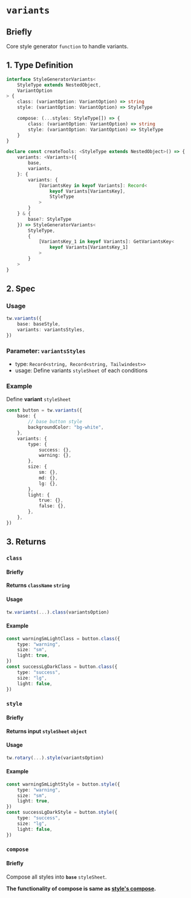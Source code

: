 
# `variants`

## Briefly

Core style generator `function` to handle variants.

## 1. Type Definition

```ts
interface StyleGeneratorVariants<
    StyleType extends NestedObject,
    VariantOption
> {
    class: (variantOption: VariantOption) => string
    style: (variantOption: VariantOption) => StyleType

    compose: (...styles: StyleType[]) => {
        class: (variantOption: VariantOption) => string
        style: (variantOption: VariantOption) => StyleType
    }
}

declare const createTools: <StyleType extends NestedObject>() => {
    variants: <Variants>({
        base,
        variants,
    }: {
        variants: {
            [VariantsKey in keyof Variants]: Record<
                keyof Variants[VariantsKey],
                StyleType
            >
        }
    } & {
        base?: StyleType
    }) => StyleGeneratorVariants<
        StyleType,
        {
            [VariantsKey_1 in keyof Variants]: GetVariantsKey<
                keyof Variants[VariantsKey_1]
            >
        }
    >
}
```

## 2. Spec

### Usage

```ts
tw.variants({
    base: baseStyle,
    variants: variantsStyles,
})
```

### Parameter: `variantsStyles`

-   type: `Record<string, Record<string, Tailwindest>>`
-   usage: Define variants `styleSheet` of each conditions

### Example

Define **variant** `styleSheet`

```ts /variants/ /type/ /success/ /warning/ /size/ /sm/ /md/ /lg/ /light/ /true/ /false/
const button = tw.variants({
    base: {
        // base button style
        backgroundColor: "bg-white",
    },
    variants: {
        type: {
            success: {},
            warning: {},
        },
        size: {
            sm: {},
            md: {},
            lg: {},
        },
        light: {
            true: {},
            false: {},
        },
    },
})
```

## 3. Returns

### `class`

#### Briefly

**Returns `className` `string`**

#### Usage

```ts
tw.variants(...).class(variantsOption)
```

#### Example

```ts /class/ /"warning"/ /"success"/ /"sm"/ /"lg"/ /true/ /false/
const warningSmLightClass = button.class({
    type: "warning",
    size: "sm",
    light: true,
})
const successLgDarkClass = button.class({
    type: "success",
    size: "lg",
    light: false,
})
```

### `style`

#### Briefly

**Returns input `styleSheet` `object`**

#### Usage

```ts /style/
tw.rotary(...).style(variantsOption)
```

#### Example

```ts /style/ /"warning"/ /"success"/ /"sm"/ /"lg"/ /true/ /false/
const warningSmLightStyle = button.style({
    type: "warning",
    size: "sm",
    light: true,
})
const successLgDarkStyle = button.style({
    type: "success",
    size: "lg",
    light: false,
})
```

### `compose`

#### Briefly

Compose all styles into **`base`** `styleSheet`.

**The functionality of compose is same as [style's compose](./style#compose).**
